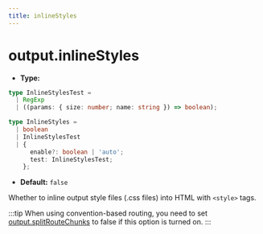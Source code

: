 ```yaml
---
title: inlineStyles
---
```


# output.inlineStyles

- **Type:**

```ts
type InlineStylesTest =
  | RegExp
  | ((params: { size: number; name: string }) => boolean);

type InlineStyles =
  | boolean
  | InlineStylesTest
  | {
      enable?: boolean | 'auto';
      test: InlineStylesTest;
    };
```

- **Default:** `false`

Whether to inline output style files (.css files) into HTML with `<style>` tags.

:::tip
When using convention-based routing, you need to set [output.splitRouteChunks](/configure/app/output/split-route-chunks) to false if this option is turned on.
:::


<RsbuildConfig configName="output.inlineStyles" />
